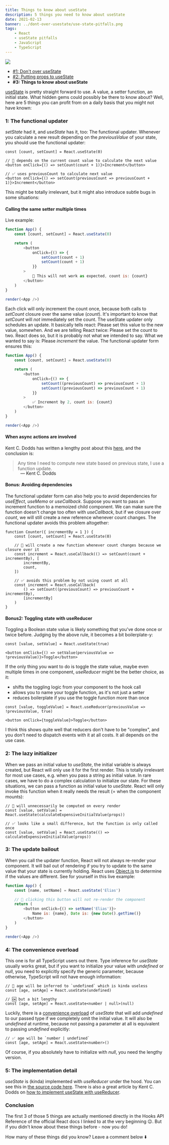 ```yaml
---
title: Things to know about useState
description: 5 things you need to know about useState
date: 2021-02-13
banner: ../dont-over-usestate/use-state-pitfalls.png
tags:
    - React
    - useState pitfalls
    - JavaScript
    - TypeScript
---
```



<img src="../dont-over-usestate/use-state-pitfalls.png" />

<Divider />

-   [#1: Don't over useState](dont-over-use-state)
-   [#2: Putting props to useState](putting-props-to-use-state)
-   <b>#3: Things to know about useState</b>

[useState](https://reactjs.org/docs/hooks-reference.html#usestate) is pretty straight forward to use. A value, a setter function, an initial state. What hidden gems could possibly be there to know about? Well, here are 5 things you can profit from on a daily basis that you might not have known:

### 1: The functional updater

_setState_ had it, and _useState_ has it, too: The functional updater. Whenever you calculate a new result depending on the _previousValue_ of your state, you should use the functional updater:

```js:title=functional-updater
const [count, setCount] = React.useState(0)

// 🚨 depends on the current count value to calculate the next value
<button onClick={() => setCount(count + 1)}>Increment</button>

// ✅ uses previousCount to calculate next value
<button onClick={() => setCount(previousCount => previousCount + 1)}>Increment</button>
```

This might be totally irrelevant, but it might also introduce subtle bugs in some situations:

#### Calling the same setter multiple times

Live example:

```js react-live
function App() {
    const [count, setCount] = React.useState(0)

    return (
        <button
            onClick={() => {
                setCount(count + 1)
                setCount(count + 1)
            }}
        >
            🚨 This will not work as expected, count is: {count}
        </button>
    )
}

render(<App />)
```

Each click will only increment the count once, because both calls to _setCount_ closure over the same value (_count_). It's important to know that _setCount_ will _not_ immediately set the count. The useState updater only schedules an update. It basically tells react: Please set this value to the new value, somewhen. And we are telling React twice: Please set the count to two. React does so, but it is probably not what we intended to say. What we wanted to say is: Please _increment_ the value. The functional updater form ensures this:

```js react-live
function App() {
    const [count, setCount] = React.useState(0)

    return (
        <button
            onClick={() => {
                setCount((previousCount) => previousCount + 1)
                setCount((previousCount) => previousCount + 1)
            }}
        >
            ✅ Increment by 2, count is: {count}
        </button>
    )
}

render(<App />)
```

#### When async actions are involved

Kent C. Dodds has written a lengthy post about this [here](https://kentcdodds.com/blog/use-state-lazy-initialization-and-function-updates), and the conclusion is:

> Any time I need to compute new state based on previous state, I use a function update.

<p style="padding-left: 3rem; margin-top: -1rem">— Kent C. Dodds</p>

#### Bonus: Avoiding dependencies

The functional updater form can also help you to avoid dependencies for _useEffect_, _useMemo_ or _useCallback_. Suppose you want to pass an increment function to a memoized child component. We can make sure the function doesn't change too often with _useCallback_, but if we closure over _count_, we will still create a new reference whenever count changes. The functional updater avoids this problem altogether:

```js:title=avoiding-dependencies
function Counter({ incrementBy = 1 }) {
    const [count, setCount] = React.useState(0)

    // 🚨 will create a new function whenever count changes because we closure over it
    const increment = React.useCallback(() => setCount(count + incrementBy), [
        incrementBy,
        count,
    ])

    // ✅ avoids this problem by not using count at all
    const increment = React.useCallback(
        () => setCount((previousCount) => previousCount + incrementBy),
        [incrementBy]
    )
}
```

#### Bonus2: Toggling state with useReducer

Toggling a Boolean state value is likely something that you've done once or twice before. Judging by the above rule, it becomes a bit boilerplate-y:

```js:title=🚨-toggle-with-use-state
const [value, setValue] = React.useState(true)

<button onClick={() => setValue(perviousValue => !previousValue)}>Toggle</button>
```

If the only thing you want to do is toggle the state value, maybe even multiple times in one component, _useReducer_ might be the better choice, as it:

-   shifts the toggling logic from your component to the hook call
-   allows you to name your toggle function, as it's not just a setter
-   reduces boilerplate if you use the toggle function more than once

```js:title=✅-toggle-with-use-reducer
const [value, toggleValue] = React.useReducer(previousValue => !previousValue, true)

<button onClick={toggleValue}>Toggle</button>
```

I think this shows quite well that reducers don't have to be "complex", and you don't need to dispatch events with it at all costs. It all depends on the use case.

### 2: The lazy initializer

When we pass an initial value to _useState_, the initial variable is always created, but React will only use it for the first render. This is totally irrelevant for most use cases, e.g. when you pass a string as initial value. In rare cases, we have to do a complex calculation to initialize our state. For these situations, we can pass a function as initial value to _useState_. React will only invoke this function when it really needs the result (= when the component mounts):

```js:title=lazy-initializer
// 🚨 will unnecessarily be computed on every render
const [value, setValue] = React.useState(calculateExpensiveInitialValue(props))

// ✅ looks like a small difference, but the function is only called once
const [value, setValue] = React.useState(() => calculateExpensiveInitialValue(props))
```

### 3: The update bailout

When you call the updater function, React will not always re-render your component. It will bail out of rendering if you try to update to the same value that your state is currently holding. React uses [Object.is](https://developer.mozilla.org/en-US/docs/Web/JavaScript/Reference/Global_Objects/Object/is#description) to determine if the values are different. See for yourself in this live example:

```js react-live
function App() {
    const [name, setName] = React.useState('Elias')

    // 🤯 clicking this button will not re-render the component
    return (
        <button onClick={() => setName('Elias')}>
            Name is: {name}, Date is: {new Date().getTime()}
        </button>
    )
}

render(<App />)
```

### 4: The convenience overload

This one is for all TypeScript users out there. Type inference for _useState_ usually works great, but if you want to initialize your value with _undefined_ or _null_, you need to explicitly specify the generic parameter, because otherwise, TypeScript will not have enough information:

```ts:title=use-state-type-inferrence
// 🚨 age will be inferred to `undefined` which is kinda useless
const [age, setAge] = React.useState(undefined)

// 🆗 but a bit lengthy
const [age, setAge] = React.useState<number | null>(null)
```

Luckily, there is a [convenience overload](https://github.com/DefinitelyTyped/DefinitelyTyped/blob/7a0d9c019f2b48b36b88691247870e6885b97a02/types/react/v16/index.d.ts#L921-L928) of _useState_ that will add _undefined_ to our passed type if we completely omit the initial value. It will also be _undefined_ at runtime, because not passing a parameter at all is equivalent to passing _undefined_ explicitly:

```ts:title=use-state-convenience-overload
// ✅ age will be `number | undefined`
const [age, setAge] = React.useState<number>()
```

Of course, if you absolutely have to initialize with _null_, you need the lengthy version.

### 5: The implementation detail

_useState_ is (kinda) implemented with _useReducer_ under the hood. You can see this in [the source code here](https://github.com/facebook/react/blob/1a7472624661270008011fd77f097d71e6249de9/packages/react-reconciler/src/ReactFiberHooks.new.js#L1242-L1246). There is also a great article by Kent C. Dodds on [how to implement useState with useReducer](https://kentcdodds.com/blog/how-to-implement-usestate-with-usereducer).

### Conclusion

The first 3 of those 5 things are actually mentioned directly in the Hooks API Reference of the official React docs I linked to at the very beginning 😉. But if you didn't know about these things before - now you do!

<Comments>How many of these things did you know? Leave a comment below ⬇️</Comments>
